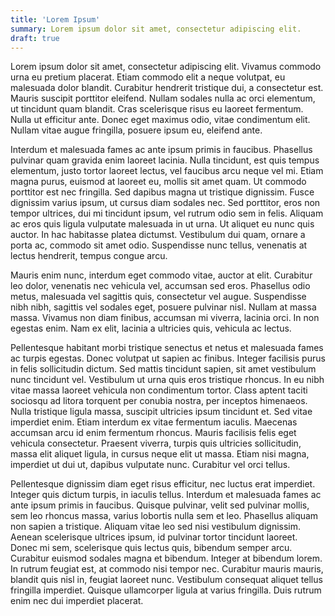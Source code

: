 ```yaml
---
title: 'Lorem Ipsum'
summary: Lorem ipsum dolor sit amet, consectetur adipiscing elit.
draft: true
---
```




Lorem ipsum dolor sit amet, consectetur adipiscing elit. Vivamus commodo urna eu pretium placerat. Etiam commodo elit a neque volutpat, eu malesuada dolor blandit. Curabitur hendrerit tristique dui, a consectetur est. Mauris suscipit porttitor eleifend. Nullam sodales nulla ac orci elementum, ut tincidunt quam blandit. Cras scelerisque risus eu laoreet fermentum. Nulla ut efficitur ante. Donec eget maximus odio, vitae condimentum elit. Nullam vitae augue fringilla, posuere ipsum eu, eleifend ante.

Interdum et malesuada fames ac ante ipsum primis in faucibus. Phasellus pulvinar quam gravida enim laoreet lacinia. Nulla tincidunt, est quis tempus elementum, justo tortor laoreet lectus, vel faucibus arcu neque vel mi. Etiam magna purus, euismod at laoreet eu, mollis sit amet quam. Ut commodo porttitor est nec fringilla. Sed dapibus magna ut tristique dignissim. Fusce dignissim varius ipsum, ut cursus diam sodales nec. Sed porttitor, eros non tempor ultrices, dui mi tincidunt ipsum, vel rutrum odio sem in felis. Aliquam ac eros quis ligula vulputate malesuada in ut urna. Ut aliquet eu nunc quis auctor. In hac habitasse platea dictumst. Vestibulum dui quam, ornare a porta ac, commodo sit amet odio. Suspendisse nunc tellus, venenatis at lectus hendrerit, tempus congue arcu.

Mauris enim nunc, interdum eget commodo vitae, auctor at elit. Curabitur leo dolor, venenatis nec vehicula vel, accumsan sed eros. Phasellus odio metus, malesuada vel sagittis quis, consectetur vel augue. Suspendisse nibh nibh, sagittis vel sodales eget, posuere pulvinar nisl. Nullam at massa massa. Vivamus non diam finibus, accumsan mi viverra, lacinia orci. In non egestas enim. Nam ex elit, lacinia a ultricies quis, vehicula ac lectus.

Pellentesque habitant morbi tristique senectus et netus et malesuada fames ac turpis egestas. Donec volutpat ut sapien ac finibus. Integer facilisis purus in felis sollicitudin dictum. Sed mattis tincidunt sapien, sit amet vestibulum nunc tincidunt vel. Vestibulum ut urna quis eros tristique rhoncus. In eu nibh vitae massa laoreet vehicula non condimentum tortor. Class aptent taciti sociosqu ad litora torquent per conubia nostra, per inceptos himenaeos. Nulla tristique ligula massa, suscipit ultricies ipsum tincidunt et. Sed vitae imperdiet enim. Etiam interdum ex vitae fermentum iaculis. Maecenas accumsan arcu id enim fermentum rhoncus. Mauris facilisis felis eget vehicula consectetur. Praesent viverra, turpis quis ultricies sollicitudin, massa elit aliquet ligula, in cursus neque elit ut massa. Etiam nisi magna, imperdiet ut dui ut, dapibus vulputate nunc. Curabitur vel orci tellus.

Pellentesque dignissim diam eget risus efficitur, nec luctus erat imperdiet. Integer quis dictum turpis, in iaculis tellus. Interdum et malesuada fames ac ante ipsum primis in faucibus. Quisque pulvinar, velit sed pulvinar mollis, sem leo rhoncus massa, varius lobortis nulla sem et leo. Phasellus aliquam non sapien a tristique. Aliquam vitae leo sed nisi vestibulum dignissim. Aenean scelerisque ultrices ipsum, id pulvinar tortor tincidunt laoreet. Donec mi sem, scelerisque quis lectus quis, bibendum semper arcu. Curabitur euismod sodales magna et bibendum. Integer at bibendum lorem. In rutrum feugiat est, at commodo nisi tempor nec. Curabitur mauris mauris, blandit quis nisl in, feugiat laoreet nunc. Vestibulum consequat aliquet tellus fringilla imperdiet. Quisque ullamcorper ligula at varius fringilla. Duis rutrum enim nec dui imperdiet placerat.